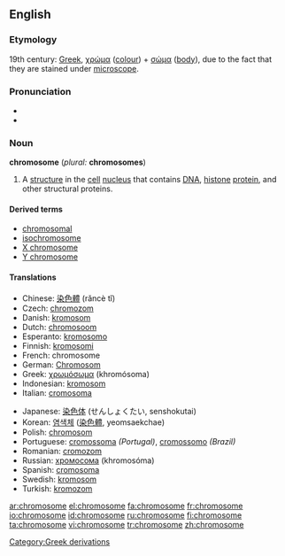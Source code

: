 {{wikipedia}}
==English==
===Etymology===
19th century: [[Greek]], [[χρώμα]] ([[colour]]) + [[σώμα]] ([[body]]), due to the fact that they are stained under [[microscope]].

===Pronunciation===
*{{IPA|/ˈkrəʊməˌsəʊm/ (''UK'') ''or'' /ˈkroʊməˌsoʊm/ (''US'')}}
*{{SAMPA|/"kr@Um@%s@Um/ (''UK'') ''or'' /"kroUm@%soUm/ (''US'')}}

===Noun===
'''chromosome''' (''plural:'' '''chromosomes''')

#{{cytology}} A [[structure]] in the [[cell]] [[nucleus]] that contains [[DNA]], [[histone]] [[protein]], and other structural proteins.

====Derived terms====
*[[chromosomal]]
*[[isochromosome]]
*[[X chromosome]]
*[[Y chromosome]]

====Translations====
{{top}}
*Chinese: [[染色體]] (rǎncè tǐ)
*Czech: [[chromozom]] {{m}}
*Danish: [[kromosom]]
*Dutch: [[chromosoom]] {{n}}
*Esperanto: [[kromosomo]]
*Finnish: [[kromosomi]]
*French: chromosome {{m}}
*German: [[Chromosom]] {{n}}
*Greek: [[χρωμόσωμα]] (khromósoma) {{n}}
*Indonesian: [[kromosom]]
*Italian: [[cromosoma]] {{m}}
{{mid}}
*Japanese: [[染色体]] (せんしょくたい, senshokutai)
*Korean: [[염색체]] ([[染色體]], yeomsaekchae)
*Polish: [[chromosom]]
*Portuguese: [[cromossoma]] {{m}} ''(Portugal)'', [[cromossomo]] {{m}} ''(Brazil)''
*Romanian: [[cromozom]] {{m}}
*Russian: [[хромосома]] (khromosóma) {{f}}
*Spanish: [[cromosoma]] {{m}}
*Swedish: [[kromosom]] {{c}}
*Turkish: [[kromozom]]
{{bottom}}

[[Category:Greek derivations]]

[[ar:chromosome]]
[[el:chromosome]]
[[fa:chromosome]]
[[fr:chromosome]]
[[io:chromosome]]
[[id:chromosome]]
[[ru:chromosome]]
[[fi:chromosome]]
[[ta:chromosome]]
[[vi:chromosome]]
[[tr:chromosome]]
[[zh:chromosome]]